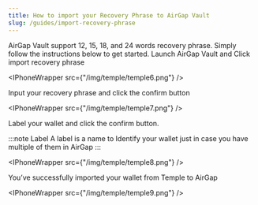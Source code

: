 ```yaml
---
title: How to import your Recovery Phrase to AirGap Vault
slug: /guides/import-recovery-phrase
---
```



AirGap Vault support 12, 15, 18, and 24 words recovery phrase. Simply follow the instructions below to get started.
Launch AirGap Vault and Click import recovery phrase

<IPhoneWrapper src={"/img/temple/temple6.png"} />

Input your recovery phrase and click the confirm button

<IPhoneWrapper src={"/img/temple/temple7.png"} />

Label your wallet and click the confirm button.

:::note Label
A label is a name to Identify your wallet just in case you have multiple of them in AirGap
:::

<IPhoneWrapper src={"/img/temple/temple8.png"} />

You’ve successfully imported your wallet from Temple to AirGap

<IPhoneWrapper src={"/img/temple/temple9.png"} />
